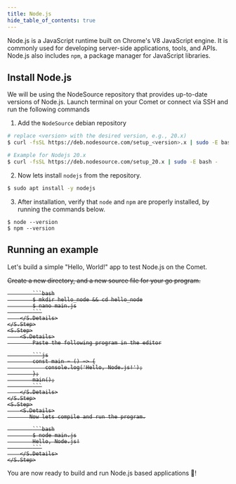 ```yaml
---
title: Node.js
hide_table_of_contents: true
---
```



Node.js is a JavaScript runtime built on Chrome's V8 JavaScript engine. It is commonly used for developing server-side applications, tools, and APIs. Node.js also includes `npm`, a package manager for JavaScript libraries.

## Install Node.js

We will be using the NodeSource repository that provides up-to-date versions of Node.js. Launch terminal on your Comet or connect via SSH and run the following commands

1. Add the `NodeSource` debian repository
```bash
# replace <version> with the desired version, e.g., 20.x)
$ curl -fsSL https://deb.nodesource.com/setup_<version>.x | sudo -E bash -

# Example for Nodejs 20.x
$ curl -fsSL https://deb.nodesource.com/setup_20.x | sudo -E bash -
```

2. Now lets install `nodejs` from the repository.

```bash
$ sudo apt install -y nodejs
```

3. After installation, verify that `node` and `npm` are properly installed, by running the commands below.

```
$ node --version
$ npm --version
```

## Running an example
Let's build a simple "Hello, World!" app to test Node.js on the Comet.


<S>
    <S.Step>
        <S.Details>
            Create a new directory, and a new source file for your go program.

            ```bash
            $ mkdir hello_node && cd hello_node
            $ nano main.js
            ```
        </S.Details>
    </S.Step>
    <S.Step>
        <S.Details>
            Paste the following program in the editor

            ```js
            const main = () => {
                console.log('Hello, Node.js!');
            };
            main();
            ```
        </S.Details>
    </S.Step>
    <S.Step>
        <S.Details>
           Now lets compile and run the program.

            ```bash
            $ node main.js
            Hello, Node.js!
            ```
        </S.Details>
    </S.Step>
</S>

You are now ready to build and run Node.js based applications 🎉! 
